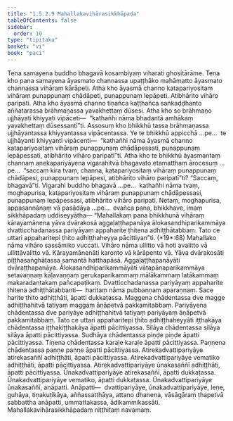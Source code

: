 ```yaml
---
title: "1.5.2.9 Mahallakavihārasikkhāpada"
tableOfContents: false
sidebar:
  order: 10
type: "tipitaka"
basket: "vi"
book: "paci"
---
```



<DynamicBreadcrumb />

<Division number="134" book="paci">

<Paragraph number="457" book="paci">
Tena samayena buddho bhagavā kosambiyaṃ viharati ghositārāme. Tena kho pana samayena āyasmato channassa upaṭṭhāko mahāmatto āyasmato channassa vihāraṃ kārāpeti. Atha kho āyasmā channo katapariyositaṃ vihāraṃ punappunaṃ chādāpeti, punappunaṃ lepāpeti. Atibhārito vihāro paripati. Atha kho āyasmā channo tiṇañca kaṭṭhañca saṅkaḍḍhanto aññatarassa brāhmaṇassa yavakhettaṃ dūsesi. Atha kho so brāhmaṇo ujjhāyati khiyyati vipāceti—  “kathañhi nāma bhadantā amhākaṃ yavakhettaṃ dūsessantī”ti.
</Paragraph>

<Paragraph number="458" book="paci">
Assosuṃ kho bhikkhū tassa brāhmaṇassa ujjhāyantassa khiyyantassa vipācentassa. Ye te bhikkhū appicchā …pe…  te ujjhāyanti khiyyanti vipācenti—  “kathañhi nāma āyasmā channo katapariyositaṃ vihāraṃ punappunaṃ chādāpessati, punappunaṃ lepāpessati, atibhārito vihāro paripatī”ti.
</Paragraph>

<Paragraph number="459" book="paci">
Atha kho te bhikkhū āyasmantaṃ channaṃ anekapariyāyena vigarahitvā bhagavato etamatthaṃ ārocesuṃ …pe…  “saccaṃ kira tvaṃ, channa, katapariyositaṃ vihāraṃ punappunaṃ chādāpesi, punappunaṃ lepāpesi, atibhārito vihāro paripatī”ti? “Saccaṃ, bhagavā”ti. Vigarahi buddho bhagavā …pe…  kathañhi nāma tvaṃ, moghapurisa, katapariyositaṃ vihāraṃ punappunaṃ chādāpessasi, punappunaṃ lepāpessasi, atibhārito vihāro paripati. Netaṃ, moghapurisa, appasannānaṃ vā pasādāya …pe…  evañca pana, bhikkhave, imaṃ sikkhāpadaṃ uddiseyyātha—
</Paragraph>

</Division>
<Division number="135" book="paci">

<Paragraph number="460" book="paci">
<Emphasis>“Mahallakaṃ pana bhikkhunā vihāraṃ kārayamānena yāva dvārakosā aggaḷaṭṭhapanāya ālokasandhiparikammāya dvatticchadanassa pariyāyaṃ appaharite ṭhitena adhiṭṭhātabbaṃ. Tato ce uttari appaharitepi ṭhito adhiṭṭhaheyya pācittiyan”</Emphasis>ti. (*19*:<Emphasis>68</Emphasis>)
</Paragraph>

</Division>
<Division number="136" book="paci">

<Paragraph number="461" book="paci">
<Emphasis>Mahallako</Emphasis> nāma vihāro sassāmiko vuccati.
</Paragraph>

<Paragraph number="462" book="paci">
<Emphasis>Vihāro</Emphasis> nāma ullitto vā hoti avalitto vā ullittāvalitto vā.
</Paragraph>

<Paragraph number="463" book="paci">
<Emphasis>Kārayamānenā</Emphasis>ti karonto vā kārāpento vā.
</Paragraph>

<Paragraph number="464" book="paci">
<Emphasis>Yāva dvārakosā</Emphasis>ti piṭṭhasaṅghāṭassa samantā hatthapāsā.
</Paragraph>

<Paragraph number="465" book="paci">
<Emphasis>Aggaḷaṭṭhapanāyā</Emphasis>ti dvāraṭṭhapanāya.
</Paragraph>

<Paragraph number="466" book="paci">
<Emphasis>Ālokasandhiparikammāyā</Emphasis>ti vātapānaparikammāya setavaṇṇaṃ kāḷavaṇṇaṃ gerukaparikammaṃ mālākammaṃ latākammaṃ makaradantakaṃ pañcapaṭikaṃ.
</Paragraph>

<Paragraph number="467" book="paci">
<Emphasis>Dvatticchadanassa pariyāyaṃ appaharite ṭhitena adhiṭṭhātabban</Emphasis>ti—  haritaṃ nāma pubbaṇṇaṃ aparaṇṇaṃ. Sace harite ṭhito adhiṭṭhāti, āpatti dukkaṭassa. Maggena chādentassa dve magge adhiṭṭhahitvā tatiyaṃ maggaṃ āṇāpetvā pakkamitabbaṃ. Pariyāyena chādentassa dve pariyāye adhiṭṭhahitvā tatiyaṃ pariyāyaṃ āṇāpetvā pakkamitabbaṃ.
</Paragraph>

</Division>
<Division number="137" book="paci">

<Paragraph number="468" book="paci">
<Emphasis>Tato ce uttari appaharitepi ṭhito adhiṭṭhaheyyā</Emphasis>ti iṭṭhakāya chādentassa iṭṭhakiṭṭhakāya āpatti pācittiyassa. Silāya chādentassa silāya silāya āpatti pācittiyassa. Sudhāya chādentassa piṇḍe piṇḍe āpatti pācittiyassa. Tiṇena chādentassa karaḷe karaḷe āpatti pācittiyassa. Paṇṇena chādentassa paṇṇe paṇṇe āpatti pācittiyassa.
</Paragraph>

<Paragraph number="469" book="paci">
Atirekadvattipariyāye atirekasaññī adhiṭṭhāti, āpatti pācittiyassa. Atirekadvattipariyāye vematiko adhiṭṭhāti, āpatti pācittiyassa. Atirekadvattipariyāye ūnakasaññī adhiṭṭhāti, āpatti pācittiyassa.
</Paragraph>

<Paragraph number="470" book="paci">
Ūnakadvattipariyāye atirekasaññī, āpatti dukkaṭassa. Ūnakadvattipariyāye vematiko, āpatti dukkaṭassa. Ūnakadvattipariyāye ūnakasaññī, anāpatti.
</Paragraph>

</Division>
<Division number="138" book="paci">

<Paragraph number="471" book="paci">
Anāpatti—  dvattipariyāye, ūnakadvattipariyāye, leṇe, guhāya, tiṇakuṭikāya, aññassatthāya, attano dhanena, vāsāgāraṃ ṭhapetvā sabbattha anāpatti, ummattakassa, ādikammikassāti.

</Paragraph>
</Division>

<Paragraph number="472" type="center" book="paci">
Mahallakavihārasikkhāpadaṃ niṭṭhitaṃ navamaṃ.
</Paragraph>